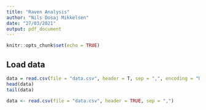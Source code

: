 ```yaml
---
title: "Raven Analysis"
author: "Nils Dosaj Mikkelsen"
date: "27/03/2021"
output: pdf_document
---
```


```r
knitr::opts_chunk$set(echo = TRUE)
```

## Load data

```r
data = read.csv(file = "data.csv", header = T, sep = ",", encoding = "UTF-8") 
head(data)
tail(data)
```



```r
data <- read.csv(file = "data.csv", header = TRUE, sep = ",")
```

